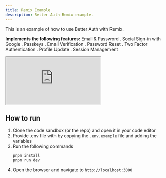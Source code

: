 ```yaml
---
title: Remix Example
description: Better Auth Remix example.
---
```


This is an example of how to use Better Auth with Remix.


**Implements the following features:**
Email & Password . Social Sign-in with Google . Passkeys . Email Verification . Password Reset . Two Factor Authentication . Profile Update . Session Management

<ForkButton url="https://github.com/better-auth/examples/tree/main/remix-example"  />

<iframe src="https://stackblitz.com/github/better-auth/examples/tree/main/remix-example?codemirror=1&fontsize=14&hidedevtools=1&hidenavigation=1&runonclick=1"
   style={{
      width: "100%",
      height: "500px",
      border: 0,
      borderRadius: "4px",
      overflow: "hidden"
   }}
   title="Better Auth Remix Example"
   allow="accelerometer; ambient-light-sensor; camera; encrypted-media; geolocation; gyroscope; hid; microphone; midi; payment; usb; vr; xr-spatial-tracking"
   sandbox="allow-forms allow-modals allow-popups allow-presentation allow-same-origin allow-scripts"
   >
</iframe>


## How to run

1. Clone the code sandbox (or the repo) and open it in your code editor
2. Provide .env file with by copying the `.env.example` file and adding the variables
3. Run the following commands
   ```bash
   pnpm install
   pnpm run dev
   ```
4. Open the browser and navigate to `http://localhost:3000`
